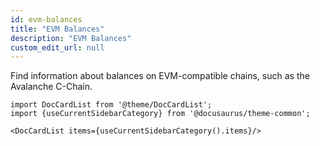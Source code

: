 ```yaml
---
id: evm-balances
title: "EVM Balances"
description: "EVM Balances"
custom_edit_url: null
---
```




Find information about balances on EVM-compatible chains, such as the Avalanche C-Chain.



```mdx-code-block
import DocCardList from '@theme/DocCardList';
import {useCurrentSidebarCategory} from '@docusaurus/theme-common';

<DocCardList items={useCurrentSidebarCategory().items}/>
```
      